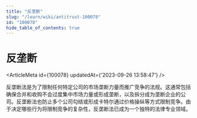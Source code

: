 ```yaml
---
title: "反垄断"
slug: "/learn/wiki/antitrust-100078"
id: "100078"
hide_table_of_contents: true
---
```



# 反垄断

<ArticleMeta id={100078} updatedAt={'2023-09-26 13:58:47'} />
<div className='border-solid border-b border-t-0 my-4 border-[var(--ifm-color-gray-300)]' />

反垄断法是为了限制任何特定公司的市场垄断力量而推广竞争的法规。这通常包括确保合并和收购不会过度集中市场力量或形成垄断，以及拆分成为垄断企业的公司。反垄断法也防止多个公司勾结或形成卡特尔通过价格操纵等方式限制竞争。由于决定哪些行为将限制竞争的复杂性，反垄断法已成为一个独特的法律专业领域。
